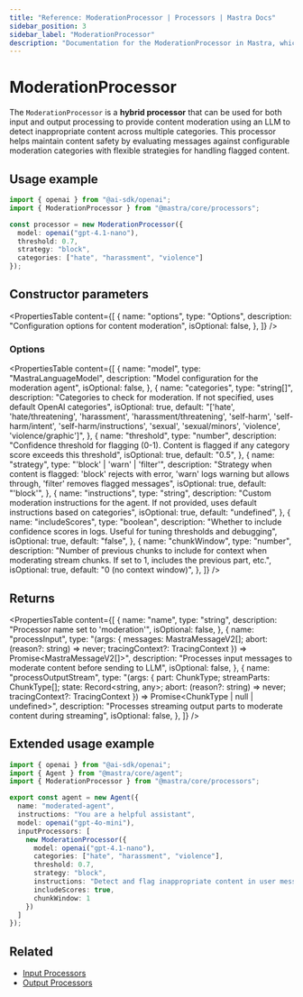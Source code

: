 ```yaml
---
title: "Reference: ModerationProcessor | Processors | Mastra Docs"
sidebar_position: 3
sidebar_label: "ModerationProcessor"
description: "Documentation for the ModerationProcessor in Mastra, which provides content moderation using LLM to detect inappropriate content across multiple categories."
---
```


# ModerationProcessor

The `ModerationProcessor` is a **hybrid processor** that can be used for both input and output processing to provide content moderation using an LLM to detect inappropriate content across multiple categories. This processor helps maintain content safety by evaluating messages against configurable moderation categories with flexible strategies for handling flagged content.

## Usage example

```typescript copy
import { openai } from "@ai-sdk/openai";
import { ModerationProcessor } from "@mastra/core/processors";

const processor = new ModerationProcessor({
  model: openai("gpt-4.1-nano"),
  threshold: 0.7,
  strategy: "block",
  categories: ["hate", "harassment", "violence"]
});
```

## Constructor parameters

<PropertiesTable
  content={[
    {
      name: "options",
      type: "Options",
      description: "Configuration options for content moderation",
      isOptional: false,
    },
  ]}
/>

### Options

<PropertiesTable
  content={[
    {
      name: "model",
      type: "MastraLanguageModel",
      description: "Model configuration for the moderation agent",
      isOptional: false,
    },
    {
      name: "categories",
      type: "string[]",
      description: "Categories to check for moderation. If not specified, uses default OpenAI categories",
      isOptional: true,
      default: "['hate', 'hate/threatening', 'harassment', 'harassment/threatening', 'self-harm', 'self-harm/intent', 'self-harm/instructions', 'sexual', 'sexual/minors', 'violence', 'violence/graphic']",
    },
    {
      name: "threshold",
      type: "number",
      description: "Confidence threshold for flagging (0-1). Content is flagged if any category score exceeds this threshold",
      isOptional: true,
      default: "0.5",
    },
    {
      name: "strategy",
      type: "'block' | 'warn' | 'filter'",
      description: "Strategy when content is flagged: 'block' rejects with error, 'warn' logs warning but allows through, 'filter' removes flagged messages",
      isOptional: true,
      default: "'block'",
    },
    {
      name: "instructions",
      type: "string",
      description: "Custom moderation instructions for the agent. If not provided, uses default instructions based on categories",
      isOptional: true,
      default: "undefined",
    },
    {
      name: "includeScores",
      type: "boolean",
      description: "Whether to include confidence scores in logs. Useful for tuning thresholds and debugging",
      isOptional: true,
      default: "false",
    },
    {
      name: "chunkWindow",
      type: "number",
      description: "Number of previous chunks to include for context when moderating stream chunks. If set to 1, includes the previous part, etc.",
      isOptional: true,
      default: "0 (no context window)",
    },
  ]}
/>

## Returns

<PropertiesTable
  content={[
    {
      name: "name",
      type: "string",
      description: "Processor name set to 'moderation'",
      isOptional: false,
    },
    {
      name: "processInput",
      type: "(args: { messages: MastraMessageV2[]; abort: (reason?: string) => never; tracingContext?: TracingContext }) => Promise<MastraMessageV2[]>",
      description: "Processes input messages to moderate content before sending to LLM",
      isOptional: false,
    },
    {
      name: "processOutputStream",
      type: "(args: { part: ChunkType; streamParts: ChunkType[]; state: Record<string, any>; abort: (reason?: string) => never; tracingContext?: TracingContext }) => Promise<ChunkType | null | undefined>",
      description: "Processes streaming output parts to moderate content during streaming",
      isOptional: false,
    },
  ]}
/>

## Extended usage example

```typescript title="src/mastra/agents/moderated-agent.ts" showLineNumbers copy
import { openai } from "@ai-sdk/openai";
import { Agent } from "@mastra/core/agent";
import { ModerationProcessor } from "@mastra/core/processors";

export const agent = new Agent({
  name: "moderated-agent",
  instructions: "You are a helpful assistant",
  model: openai("gpt-4o-mini"),
  inputProcessors: [
    new ModerationProcessor({
      model: openai("gpt-4.1-nano"),
      categories: ["hate", "harassment", "violence"],
      threshold: 0.7,
      strategy: "block",
      instructions: "Detect and flag inappropriate content in user messages",
      includeScores: true,
      chunkWindow: 1
    })
  ]
});
```

## Related

- [Input Processors](/agents/input-processors)
- [Output Processors](/agents/output-processors)
